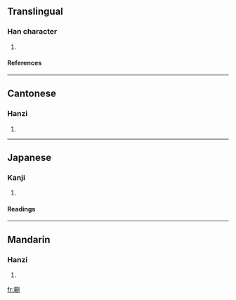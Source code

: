 ==Translingual==
===Han character===
{{Han char|rn=30|rad=口|as=08|sn=11|four=6200<sub>0</sub>|canj=口尸月弓 (RSBN)}}
# {{defn|Han}}
====References====
{{Han ref|kx=0193.180|dkj=03762|dj=0413.180|hdz=10647.060|uh=5530|ud=21808|bh=D47C|bd=54396}}
----
==Cantonese==
===Hanzi===
{{yue-hanzi|jyut=|y=chaat3}}
# {{defn|Cantonese}}
----
==Japanese==
===Kanji===
{{ja-kanji|grade=|rs=口08}}
# {{defn|Japanese}} 
====Readings====
{{ja-readings|on=[[せつ]] (setsu), [[せち]] (sechi), [[さつ]] (satsu)|kun=[[はねつくろふ]] (hanetsukurofu)}}
----
==Mandarin==
===Hanzi===
{{cmn-hanzi|pin=[[jí]] (ji2), [[shuā]] (shua1), [[zè]] (ze4)|wg=chi<sup>2</sup>, shua<sup>1</sup>, tse<sup>4</sup>}}
# {{defn|Mandarin}}

[[fr:唰]]